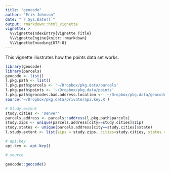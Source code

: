 ```yaml
---
title: "geocode"
author: "Erik Johnson"
date: "`r Sys.Date()`"
output: rmarkdown::html_vignette
vignette: >
  %\VignetteIndexEntry{Vignette Title}
  %\VignetteEngine{knitr::rmarkdown}
  %\VignetteEncoding{UTF-8}
---
```


This vignette illustrates how the points data set works. 

```r
library(geocode)
library(parcels)
geocode <- list()
l.pkg.path <- list()
l.pkg.path$parcels <- '~/Dropbox/pkg.data/parcels'
l.pkg.path$points <- '~/Dropbox/pkg.data/points'
l.pkg.path$geocodes.bad.address.location <- '~/Dropbox/pkg.data/geocodes.bad.address/geocodes.bad.address.rdata'
source('~/Dropbox/pkg.data/private/api.key.R')

# Study.extent
study.cities <- 'Denver'
parcels.address <- parcels::address(l.pkg.path$parcels)
study.zips <- unique(parcels.address[city==study.cities]$zip)
study.states <- unique(parcels.address[city==study.cities]$state)
l.study.extent <- list(zips = study.zips, cities=study.cities, states = study.states)

# api.key
api.key <- api.key()

# source 

geocode::geocode()
```
